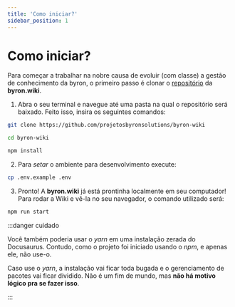 ```yaml
---
title: 'Como iniciar?'
sidebar_position: 1
---
```


# Como iniciar?

Para começar a trabalhar na nobre causa de evoluir (com classe) a gestão de conhecimento da byron, o primeiro passo é clonar o [repositório](https://github.com/projetosbyronsolutions/byron-wiki) da **byron.wiki**.


1. Abra o seu terminal e navegue até uma pasta na qual o repositório será baixado. Feito isso, insira os seguintes comandos:

```bash
git clone https://github.com/projetosbyronsolutions/byron-wiki

cd byron-wiki

npm install
```

2. Para _setar_ o ambiente para desenvolvimento execute: 

```bash
cp .env.example .env
```

3. Pronto! A **byron.wiki** já está prontinha localmente em seu computador! Para rodar a Wiki e vê-la no seu navegador, o comando utilizado será:

```bash
npm run start
```

:::danger cuidado

Você também poderia usar o _yarn_ em uma instalação zerada do Docusaurus. Contudo, como o projeto foi iniciado usando o _npm_, e apenas ele, não use-o.

Caso use o _yarn_, a instalação vai ficar toda bugada e o gerenciamento de pacotes vai ficar dividido. Não é um fim de mundo, mas **não há motivo lógico pra se fazer isso**.

:::
